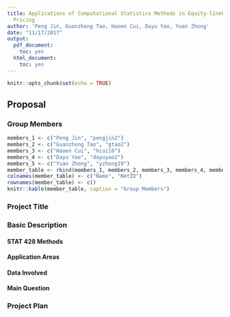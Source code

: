 ```yaml
---
title: Applications of Computational Statistics Methods in Equity-linekd Insurnace
  Pricing
author: 'Peng Jin, Guanzhong Tao, Haoen Cui, Dayu Yao, Yuan Zhong'
date: "11/17/2017"
output:
  pdf_document:
    toc: yes
  html_document:
    toc: yes
---
```


```r
knitr::opts_chunk$set(echo = TRUE)
```

## Proposal
### Group Members
```r
members_1 <- c("Peng Jin", "pengjin2")
members_2 <- c("Guanzhong Tao", "gtao2")
members_3 <- c("Haoen Cui", "hcui10")
members_4 <- c("Dayu Yao", "dayuyao2")
members_5 <- c("Yuan Zhong", "yzhong19")
member_table <- rbind(members_1, members_2, members_3, members_4, members_5)
colnames(member_table) <- c("Name", "NetID")
rownames(member_table) <- c()
knitr::kable(member_table, caption = "Group Members")
```

### Project Title 
### Basic Description 
#### STAT 428 Methods
#### Application Areas 
#### Data Involved 
#### Main Question
### Project Plan 

